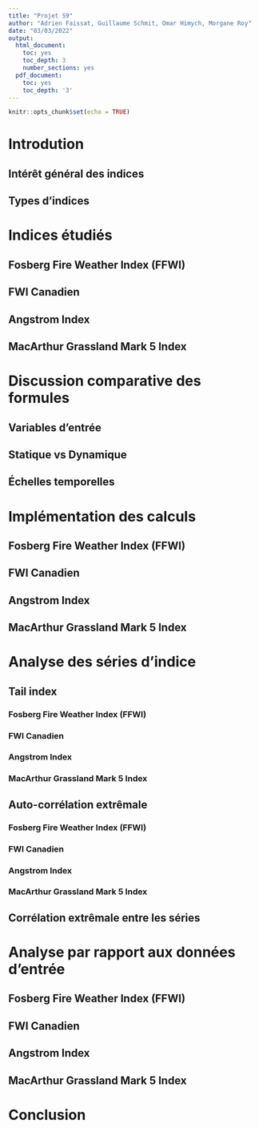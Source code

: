 ```yaml
---
title: "Projet S9"
author: "Adrien Faissat, Guillaume Schmit, Omar Himych, Morgane Roy"
date: "03/03/2022"
output:
  html_document:
    toc: yes
    toc_depth: 3
    number_sections: yes
  pdf_document:
    toc: yes
    toc_depth: '3'
---
```


```r
knitr::opts_chunk$set(echo = TRUE)
```

# Introdution

## Intérêt général des indices
## Types d'indices

# Indices étudiés  {.tabset}

## Fosberg Fire Weather Index (FFWI)

## FWI Canadien

## Angstrom Index

## MacArthur Grassland Mark 5 Index

# Discussion comparative des formules

## Variables d'entrée

## Statique vs Dynamique

## Échelles temporelles

# Implémentation des calculs {.tabset}

## Fosberg Fire Weather Index (FFWI)

## FWI Canadien

## Angstrom Index

## MacArthur Grassland Mark 5 Index

# Analyse des séries d'indice

## Tail index {.tabset}

### Fosberg Fire Weather Index (FFWI)

### FWI Canadien

### Angstrom Index

### MacArthur Grassland Mark 5 Index

## Auto-corrélation extrêmale {.tabset}

### Fosberg Fire Weather Index (FFWI)

### FWI Canadien

### Angstrom Index

### MacArthur Grassland Mark 5 Index

## Corrélation extrêmale entre les séries

# Analyse par rapport aux données d'entrée {.tabset}

## Fosberg Fire Weather Index (FFWI)

## FWI Canadien

## Angstrom Index

## MacArthur Grassland Mark 5 Index
# Conclusion